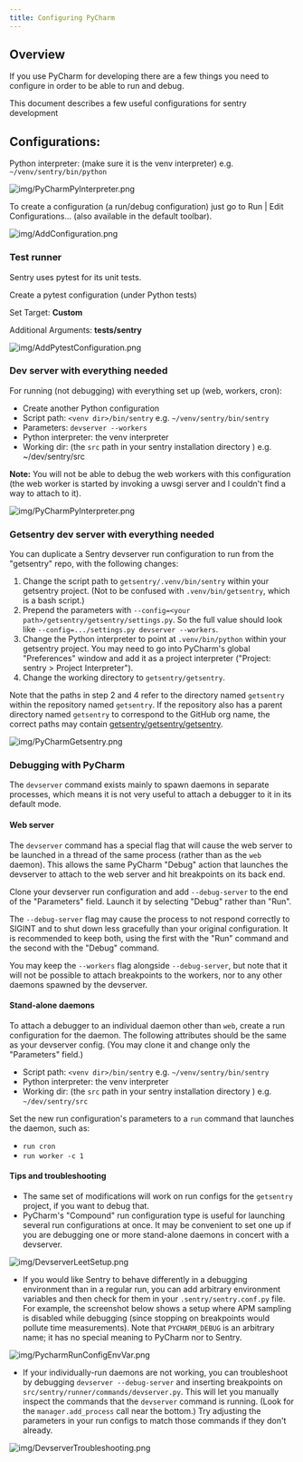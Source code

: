 ```yaml
---
title: Configuring PyCharm
---
```


## Overview

If you use PyCharm for developing there are a few things you need to configure in order to be able to run and debug.

This document describes a few useful configurations for sentry development

## Configurations:

Python interpreter: (make sure it is the venv interpreter) e.g. `~/venv/sentry/bin/python`

![img/PyCharmPyInterpreter.png](img/PyCharmPyInterpreter.png)

To create a configuration (a run/debug configuration) just go to Run | Edit Configurations... (also available in the default toolbar).

![img/AddConfiguration.png](img/AddConfiguration.png)

### Test runner

Sentry uses pytest for its unit tests.

Create a pytest configuration (under Python tests)

Set Target: **Custom**

Additional Arguments: **tests/sentry**

![img/AddPytestConfiguration.png](img/AddPytestConfiguration.png)

### Dev server with everything needed

For running (not debugging) with everything set up (web, workers, cron):

- Create another Python configuration
- Script path: `<venv dir>/bin/sentry` e.g. `~/venv/sentry/bin/sentry`
- Parameters: `devserver --workers`
- Python interpreter: the venv interpreter
- Working dir: (the `src` path in your sentry installation directory ) e.g. ~/dev/sentry/src

**Note:** You will not be able to debug the web workers with this configuration (the web worker is started by invoking a uwsgi server and I couldn't find a way to attach to it).

![img/PyCharmPyInterpreter.png](img/PyCharmPyInterpreter.png)

### Getsentry dev server with everything needed

You can duplicate a Sentry devserver run configuration to run from the "getsentry" repo, with the following changes:

1. Change the script path to `getsentry/.venv/bin/sentry` within your getsentry project. (Not to be confused with `.venv/bin/getsentry`, which is a bash script.)
2. Prepend the parameters with `--config=<your path>/getsentry/getsentry/settings.py`. So the full value should look like `--config=.../settings.py devserver --workers`.
3. Change the Python interpreter to point at `.venv/bin/python` within your getsentry project. You may need to go into PyCharm's global "Preferences" window and add it as a project interpreter ("Project: sentry > Project Interpreter").
4. Change the working directory to `getsentry/getsentry`.

Note that the paths in step 2 and 4 refer to the directory named `getsentry` within the repository named `getsentry`. If the repository also has a parent directory named `getsentry` to correspond to the GitHub org name, the correct paths may contain [getsentry/getsentry/getsentry](https://en.wikipedia.org/wiki/Semantic_satiation).

![img/PyCharmGetsentry.png](img/PyCharmGetsentry.png)

### Debugging with PyCharm

The `devserver` command exists mainly to spawn daemons in separate processes, which means it is not very useful to attach a debugger to it in its default mode.

#### Web server

The `devserver` command has a special flag that will cause the web server to be launched in a thread of the same process (rather than as the `web` daemon). This allows the same PyCharm "Debug" action that launches the devserver to attach to the web server and hit breakpoints on its back end.

Clone your devserver run configuration and add `--debug-server` to the end of the "Parameters" field. Launch it by selecting "Debug" rather than "Run".

The `--debug-server` flag may cause the process to not respond correctly to SIGINT and to shut down less gracefully than your original configuration. It is recommended to keep both, using the first with the "Run" command and the second with the "Debug" command.

You may keep the `--workers` flag alongside `--debug-server`, but note that it will not be possible to attach breakpoints to the workers, nor to any other daemons spawned by the devserver.

#### Stand-alone daemons

To attach a debugger to an individual daemon other than `web`, create a run configuration for the daemon. The following attributes should be the same as your devserver config. (You may clone it and change only the "Parameters" field.)

- Script path: `<venv dir>/bin/sentry` e.g. `~/venv/sentry/bin/sentry`
- Python interpreter: the venv interpreter
- Working dir: (the `src` path in your sentry installation directory ) e.g. `~/dev/sentry/src`

Set the new run configuration's parameters to a `run` command that launches the daemon, such as:

- `run cron`
- `run worker -c 1`

#### Tips and troubleshooting

- The same set of modifications will work on run configs for the `getsentry` project, if you want to debug that.
- PyCharm's "Compound" run configuration type is useful for launching several run configurations at once. It may be convenient to set one up if you are debugging one or more stand-alone daemons in concert with a devserver.

![img/DevserverLeetSetup.png](img/DevserverLeetSetup.png)

- If you would like Sentry to behave differently in a debugging environment than in a regular run, you can add arbitrary environment variables and then check for them in your `.sentry/sentry.conf.py` file. For example, the screenshot below shows a setup where APM sampling is disabled while debugging (since stopping on breakpoints would pollute time measurements). Note that `PYCHARM_DEBUG` is an arbitrary name; it has no special meaning to PyCharm nor to Sentry.

![img/PycharmRunConfigEnvVar.png](img/PycharmRunConfigEnvVar.png)

- If your individually-run daemons are not working, you can troubleshoot by debugging `devserver --debug-server` and inserting breakpoints on `src/sentry/runner/commands/devserver.py`. This will let you manually inspect the commands that the `devserver` command is running. (Look for the `manager.add_process` call near the bottom.) Try adjusting the parameters in your run configs to match those commands if they don't already.

![img/DevserverTroubleshooting.png](img/DevserverTroubleshooting.png)

